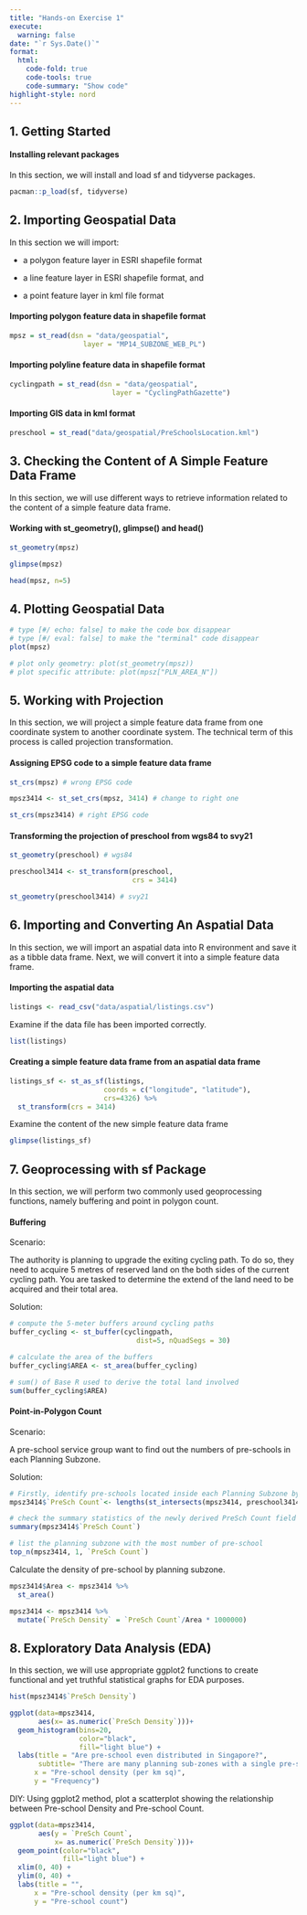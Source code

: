 ```yaml
---
title: "Hands-on Exercise 1"
execute: 
  warning: false
date: "`r Sys.Date()`"
format:
  html:
    code-fold: true
    code-tools: true
    code-summary: "Show code"
highlight-style: nord
---
```


## **1. Getting Started**

#### Installing relevant packages

In this section, we will install and load sf and tidyverse packages.

```r
pacman::p_load(sf, tidyverse)
```

## **2. Importing Geospatial Data**

In this section we will import:

-   a polygon feature layer in ESRI shapefile format

-   a line feature layer in ESRI shapefile format, and

-   a point feature layer in kml file format

#### Importing polygon feature data in shapefile format

```r
mpsz = st_read(dsn = "data/geospatial", 
                  layer = "MP14_SUBZONE_WEB_PL")
```

#### Importing polyline feature data in shapefile format

```r
cyclingpath = st_read(dsn = "data/geospatial", 
                         layer = "CyclingPathGazette")
```

#### Importing GIS data in kml format

```r
preschool = st_read("data/geospatial/PreSchoolsLocation.kml")
```

## **3. Checking the Content of A Simple Feature Data Frame**

In this section, we will use different ways to retrieve information related to the content of a simple feature data frame.

#### Working with st_geometry(), glimpse() and head()

```r
st_geometry(mpsz)
```

```r
glimpse(mpsz)
```

```r
head(mpsz, n=5)
```

## **4. Plotting Geospatial Data**

```r
# type [#/ echo: false] to make the code box disappear
# type [#/ eval: false] to make the "terminal" code disappear
plot(mpsz)

# plot only geometry: plot(st_geometry(mpsz))
# plot specific attribute: plot(mpsz["PLN_AREA_N"])
```

## **5. Working with Projection**

In this section, we will project a simple feature data frame from one coordinate system to another coordinate system. The technical term of this process is called projection transformation.

#### Assigning EPSG code to a simple feature data frame

```r
st_crs(mpsz) # wrong EPSG code
```

```r
mpsz3414 <- st_set_crs(mpsz, 3414) # change to right one
```

```r
st_crs(mpsz3414) # right EPSG code
```

#### Transforming the projection of preschool from wgs84 to svy21

```r
st_geometry(preschool) # wgs84
```

```r
preschool3414 <- st_transform(preschool, 
                              crs = 3414)
```

```r
st_geometry(preschool3414) # svy21
```

## **6. Importing and Converting An Aspatial Data**

In this section, we will import an aspatial data into R environment and save it as a tibble data frame. Next, we will convert it into a simple feature data frame.

#### Importing the aspatial data

```r
listings <- read_csv("data/aspatial/listings.csv")
```

Examine if the data file has been imported correctly.

```r
list(listings)
```

#### Creating a simple feature data frame from an aspatial data frame

```r
listings_sf <- st_as_sf(listings, 
                       coords = c("longitude", "latitude"),
                       crs=4326) %>%
  st_transform(crs = 3414)
```

Examine the content of the new simple feature data frame

```r
glimpse(listings_sf)
```

## **7. Geoprocessing with sf Package**

In this section, we will perform two commonly used geoprocessing functions, namely buffering and point in polygon count.

#### Buffering

Scenario:

The authority is planning to upgrade the exiting cycling path. To do so, they need to acquire 5 metres of reserved land on the both sides of the current cycling path. You are tasked to determine the extend of the land need to be acquired and their total area.

Solution:

```r
# compute the 5-meter buffers around cycling paths
buffer_cycling <- st_buffer(cyclingpath, 
                               dist=5, nQuadSegs = 30)
```

```r
# calculate the area of the buffers
buffer_cycling$AREA <- st_area(buffer_cycling)
```

```r
# sum() of Base R used to derive the total land involved
sum(buffer_cycling$AREA)
```

#### Point-in-Polygon Count

Scenario:

A pre-school service group want to find out the numbers of pre-schools in each Planning Subzone.

Solution:

```r
# Firstly, identify pre-schools located inside each Planning Subzone by using st_intersects(). Next, length() of Base R is used to calculate numbers of pre-schools that fall inside each planning subzone.
mpsz3414$`PreSch Count`<- lengths(st_intersects(mpsz3414, preschool3414))
```

```r
# check the summary statistics of the newly derived PreSch Count field by using summary()
summary(mpsz3414$`PreSch Count`)
```

```r
# list the planning subzone with the most number of pre-school
top_n(mpsz3414, 1, `PreSch Count`)
```

Calculate the density of pre-school by planning subzone.

```r
mpsz3414$Area <- mpsz3414 %>%
  st_area()
```

```r
mpsz3414 <- mpsz3414 %>%
  mutate(`PreSch Density` = `PreSch Count`/Area * 1000000)
```

## **8. Exploratory Data Analysis (EDA)**

In this section, we will use appropriate ggplot2 functions to create functional and yet truthful statistical graphs for EDA purposes.

```r
hist(mpsz3414$`PreSch Density`)
```

```r
ggplot(data=mpsz3414, 
       aes(x= as.numeric(`PreSch Density`)))+
  geom_histogram(bins=20, 
                 color="black", 
                 fill="light blue") +
  labs(title = "Are pre-school even distributed in Singapore?",
       subtitle= "There are many planning sub-zones with a single pre-school, on the other hand, \nthere are two planning sub-zones with at least 20 pre-schools",
      x = "Pre-school density (per km sq)",
      y = "Frequency")
```

DIY: Using ggplot2 method, plot a scatterplot showing the relationship between Pre-school Density and Pre-school Count.

```r
ggplot(data=mpsz3414, 
       aes(y = `PreSch Count`, 
           x= as.numeric(`PreSch Density`)))+
  geom_point(color="black", 
             fill="light blue") +
  xlim(0, 40) +
  ylim(0, 40) +
  labs(title = "",
      x = "Pre-school density (per km sq)",
      y = "Pre-school count")
```